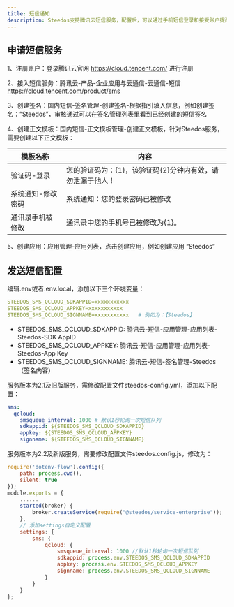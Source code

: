 ```yaml
---
title: 短信通知
description: Steedos支持腾讯云短信服务，配置后，可以通过手机短信登录和接受账户提醒消息。
---
```


## 申请短信服务

1、注册账户：登录腾讯云官网 https://cloud.tencent.com/ 进行注册

2、接入短信服务：腾讯云-产品-企业应用与云通信-云通信-短信  https://cloud.tencent.com/product/sms

3、创建签名：国内短信-签名管理-创建签名-根据指引填入信息，例如创建签名：“Steedos”，审核通过可以在签名管理列表里看到已经创建的短信签名

4、创建正文模板：国内短信-正文模板管理-创建正文模板，针对Steedos服务，需要创建以下正文模板：

| 模板名称 | 内容 |
| ---- | ---- | 
|验证码-登录|您的验证码为：{1}，该验证码{2}分钟内有效，请勿泄漏于他人！| 
|系统通知-修改密码|系统通知：您的登录密码已被修改| 
|通讯录手机被修改|通讯录中您的手机号已被修改为{1}。|

5、创建应用：应用管理-应用列表，点击创建应用，例如创建应用 “Steedos”


## 发送短信配置

编辑.env或者.env.local，添加以下三个环境变量：

```yaml
STEEDOS_SMS_QCLOUD_SDKAPPID=xxxxxxxxxxx 
STEEDOS_SMS_QCLOUD_APPKEY=xxxxxxxxxxx
STEEDOS_SMS_QCLOUD_SIGNNAME=xxxxxxxxxxx   # 例如为：【Steedos】
```

 - STEEDOS_SMS_QCLOUD_SDKAPPID: 腾讯云-短信-应用管理-应用列表-Steedos-SDK AppID
 - STEEDOS_SMS_QCLOUD_APPKEY: 腾讯云-短信-应用管理-应用列表-Steedos-App Key
 - STEEDOS_SMS_QCLOUD_SIGNNAME:  腾讯云-短信-签名管理-Steedos（签名内容）

服务版本为2.1及旧版服务，需修改配置文件steedos-config.yml，添加以下配置：

```yaml
sms:
  qcloud:
    smsqueue_interval: 1000 # 默认1秒轮询一次短信队列
    sdkappid: ${STEEDOS_SMS_QCLOUD_SDKAPPID}
    appkey: ${STEEDOS_SMS_QCLOUD_APPKEY}
    signname: ${STEEDOS_SMS_QCLOUD_SIGNNAME}
```

服务版本为2.2及新版服务，需要修改配置文件steedos.config.js，修改为：

```js
require('dotenv-flow').config({
    path: process.cwd(),
    silent: true
});
module.exports = {
    ......
    started(broker) {
        broker.createService(require("@steedos/service-enterprise"));
    },
    // 添加settings自定义配置
    settings: {
        sms: {
            qcloud: {
                smsqueue_interval: 1000 //默认1秒轮询一次短信队列
                sdkappid: process.env.STEEDOS_SMS_QCLOUD_SDKAPPID
                appkey: process.env.STEEDOS_SMS_QCLOUD_APPKEY
                signname: process.env.STEEDOS_SMS_QCLOUD_SIGNNAME
            }
        }
    }
};
```



